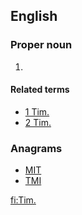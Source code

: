 {{also|Tim|tim|TIM}}
==English==

===Proper noun===
{{en-proper noun}}

# {{context|biblical|lang=en}} {{abbreviation of|Timothy|lang=en}}

====Related terms====
* [[1 Tim.]]
* [[2 Tim.]]

===Anagrams===
* [[MIT#English|MIT]]
* [[TMI#English|TMI]]

[[fi:Tim.]]
